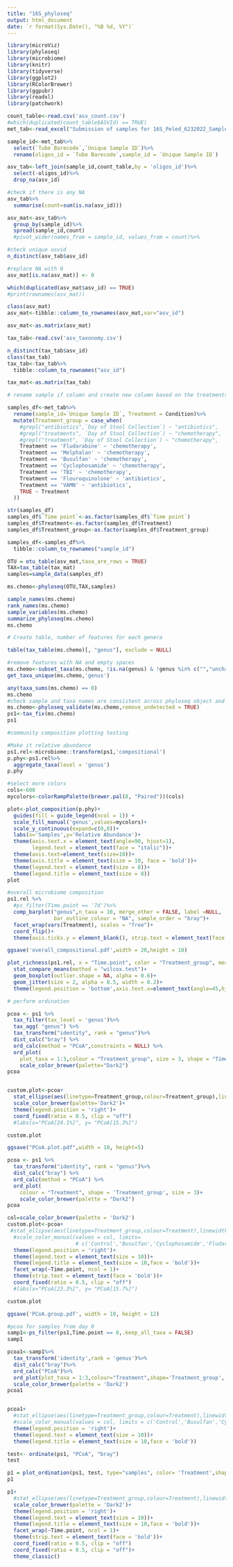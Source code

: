 ```yaml
---
title: "16S_phyloseq"
output: html_document
date: `r format(Sys.Date(), "%B %d, %Y")`
---
```


```r
library(microViz)
library(phyloseq)
library(microbiome)
library(knitr)
library(tidyverse)
library(ggplot2)
library(RColorBrewer)
library(ggpubr)
library(readxl)
library(patchwork)
```

```r
count_table<-read.csv('asv_count.csv')
#which(duplicated(count_table$ASVId) == TRUE)
met_tab<-read_excel("Submission of samples for 16S_Peled_6232022_Sample details.xlsx")

sample_id<-met_tab%>%
  select(`Tube Barecode`,`Unique Sample ID`)%>%
  rename(oligos_id = `Tube Barecode`,sample_id = `Unique Sample ID`)

asv_tab<-left_join(sample_id,count_table,by = 'oligos_id')%>%
  select(-oligos_id)%>%
  drop_na(asv_id)

#check if there is any NA
asv_tab%>%
  summarise(count=sum(is.na(asv_id)))

asv_mat<-asv_tab%>%
  group_by(sample_id)%>%
  spread(sample_id,count)
  #pivot_wider(names_from = sample_id, values_from = count)%>%

#check unique asvid  
n_distinct(asv_tab$asv_id)

#replace NA with 0
asv_mat[is.na(asv_mat)] <- 0

which(duplicated(asv_mat$asv_id) == TRUE)
#print(rownames(asv_mat))

class(asv_mat)
asv_mat<-tibble::column_to_rownames(asv_mat,var="asv_id")

asv_mat<-as.matrix(asv_mat)
```

```r
tax_tab<-read.csv('asv_taxonomy.csv')

n_distinct(tax_tab$asv_id)
class(tax_tab)
tax_tab<-tax_tab%>%
  tibble::column_to_rownames("asv_id")

tax_mat<-as.matrix(tax_tab)
```

```r
# rename sample if column and create new column based on the treatments

samples_df<-met_tab%>%
  rename(sample_id=`Unique Sample ID`, Treatment = Condition)%>%
  mutate(Treatment_group = case_when(
    #grepl("antibiotics",`Day of Stool Collection`) ~ "antibiotics",
    #grepl("treatments", `Day of Stool Collection`) ~ "chemotherapy",
    #grepl("treatment", `Day of Stool Collection`) ~ "chemotherapy",
    Treatment == 'Fludarabine' ~ 'chemotherapy',
    Treatment == 'Melphalan' ~ 'chemotherapy',
    Treatment == 'Busulfan' ~ 'chemotherapy',
    Treatment == 'Cyclophosamide' ~ 'chemotherapy',
    Treatment == 'TBI' ~ 'chemotherapy',
    Treatment == 'Flouroquinolone' ~ 'antibiotics',
    Treatment == 'VAMN' ~ 'antibiotics', 
    TRUE ~ Treatment
  ))

str(samples_df)
samples_df$`Time point`<-as.factor(samples_df$`Time point`)
samples_df$Treatment<-as.factor(samples_df$Treatment)
samples_df$Treatment_group<-as.factor(samples_df$Treatment_group)

samples_df<-samples_df%>%
  tibble::column_to_rownames("sample_id")

```

```r
OTU = otu_table(asv_mat,taxa_are_rows = TRUE)
TAX=tax_table(tax_mat)
samples=sample_data(samples_df)

ms.chemo<-phyloseq(OTU,TAX,samples)

```

```r
sample_names(ms.chemo)
rank_names(ms.chemo)
sample_variables(ms.chemo)
summarize_phyloseq(ms.chemo)
ms.chemo
```

```r
# Create table, number of features for each genera

table(tax_table(ms.chemo)[, "genus"], exclude = NULL)

#remove features with NA and empty spaces
ms.chemo<-subset_taxa(ms.chemo, !is.na(genus) & !genus %in% c("","uncharacterized"))
get_taxa_unique(ms.chemo,'genus')

any(taxa_sums(ms.chemo) == 0)
ms.chemo
#check sample and taxa names are consistent across phyloseq object and fix if there are any problems. also subset phyloseq with only samples present in metadata
ms.chemo<-phyloseq_validate(ms.chemo,remove_undetected = TRUE)
ps1<-tax_fix(ms.chemo)
ps1
```

```r
#community composition plotting testing

#Make it relative abundance
ps1.rel<-microbiome::transform(ps1,'compositional')
p.phy<-ps1.rel%>%
  aggregate_taxa(level = 'genus')
p.phy

#select more colors 
cols<-600
mycolors<-colorRampPalette(brewer.pal(8, "Paired"))(cols)

plot<-plot_composition(p.phy)+
  guides(fill = guide_legend(ncol = 1)) +
  scale_fill_manual('genus',values=mycolors)+
  scale_y_continuous(expand=c(0,0))+
  labs(x='Samples',y='Relative Abundance')+
  theme(axis.text.x = element_text(angle=90, hjust=1),
        legend.text = element_text(face = "italic"))+
  theme(axis.text=element_text(size=10))+
  theme(axis.title = element_text(size = 10, face = 'bold'))+
  theme(legend.text = element_text(size = 8))+
  theme(legend.title = element_text(size = 8))
plot
```

```r
#overall microbiome composition
ps1.rel %>%
  #ps_filter(Time.point == '7d')%>%
  comp_barplot("genus",n_taxa = 10, merge_other = FALSE, label =NULL,
               bar_outline_colour = "NA", sample_order = "bray")+
  facet_wrap(vars(Treatment), scales = "free")+
  coord_flip()+
  theme(axis.ticks.y = element_blank(), strip.text = element_text(face = "bold"))

ggsave('overall_compositional.pdf',width = 20,height = 10) 

```



```r
plot_richness(ps1.rel, x = "Time.point", color = "Treatment_group", measures = "InvSimpson")+
  stat_compare_means(method = "wilcox.test")+
  geom_boxplot(outlier.shape = NA, alpha = 0.6)+
  geom_jitter(size = 2, alpha = 0.5, width = 0.2)+
  theme(legend.position = 'bottom',axis.text.x=element_text(angle=45,hjust=1,vjust=1,size=12))

```

```r
# perform ordination

pcoa <- ps1 %>%
  tax_filter(tax_level = 'genus')%>%
  tax_agg( "genus") %>%
  tax_transform("identity", rank = "genus")%>%
  dist_calc("bray") %>%
  ord_calc(method = "PCoA",constraints = NULL) %>%
  ord_plot(
    plot_taxa = 1:3,colour = "Treatment_group", size = 3, shape = "Time.point")+
    scale_color_brewer(palette="Dark2")
pcoa


custom.plot<-pcoa+
  stat_ellipse(aes(linetype=Treatment_group,colour=Treatment_group),linewidth=0.5)+
  scale_color_brewer(palette='Dark2')+
  theme(legend.position = 'right')+
  coord_fixed(ratio = 0.5, clip = "off")
  #labs(x="PCoA[24.1%]", y= "PCoA[15.3%]")

custom.plot

ggsave("PCoA.plot.pdf",width = 10, height=5)
```

```r

pcoa <- ps1 %>%
  tax_transform("identity", rank = "genus")%>%
  dist_calc("bray") %>%
  ord_calc(method = "PCoA") %>%
  ord_plot(
    colour = "Treatment", shape = 'Treatment_group', size = 3)+
    scale_color_brewer(palette = "Dark2")
pcoa

col=scale_color_brewer(palette = 'Dark2')
custom.plot<-pcoa+
 #stat_ellipse(aes(linetype=Treatment_group,colour=Treatment),linewidth=0.7)+
  #scale_color_manual(values = col, limits=
                      # c('Control','Busulfan','Cyclophosamide','Fludarabine','Melphalan','TBI','Flouroquinolone','VAMN'))+
  theme(legend.position = 'right')+
  theme(legend.text = element_text(size = 10))+
  theme(legend.title = element_text(size = 10,face = 'bold'))+
  facet_wrap(~Time.point, ncol = 1)+
  theme(strip.text = element_text(face = 'bold'))+
  coord_fixed(ratio = 0.5, clip = "off")
  #labs(x="PCoA[23.3%]", y= "PCoA[15.7%]")

custom.plot

ggsave('PCoA.group.pdf', width = 10, height = 12)
```

```r
#pcoa for samples from day 0
samp1<-ps_filter(ps1,Time.point == 0,.keep_all_taxa = FALSE)
samp1

pcoa1<-samp1%>%
  tax_transform('identity',rank = 'genus')%>%
  dist_calc("bray")%>%
  ord_calc("PCoA")%>%
  ord_plot(plot_taxa = 1:3,colour="Treatment",shape='Treatment_group', size = 3)+
  scale_color_brewer(palette = 'Dark2')
pcoa1  


pcoa1+
  #stat_ellipse(aes(linetype=Treatment_group,colour=Treatment),linewidth=0.7)+
  #scale_color_manual(values = col, limits = c('Control','Busulfan','Cyclophosamide','Fludarabine','Melphalan','TBI','Flouroquinolone','VAMN'))+
  theme(legend.position = 'right')+
  theme(legend.text = element_text(size = 10))+
  theme(legend.title = element_text(size = 10,face = 'bold'))


```

```r

test<- ordinate(ps1, "PCoA", "bray")
test

p1 = plot_ordination(ps1, test, type="samples", color= 'Treatment',shape="Treatment_group")
p1

p1+
  #stat_ellipse(aes(linetype=Treatment_group,colour=Treatment),linewidth=0.7)+
  scale_color_brewer(palette = 'Dark2')+
  theme(legend.position = 'right')+
  theme(legend.text = element_text(size = 10))+
  theme(legend.title = element_text(size = 10,face = 'bold'))+
  facet_wrap(~Time.point, ncol = 1)+
  theme(strip.text = element_text(face = 'bold'))+
  coord_fixed(ratio = 0.5, clip = "off")
  coord_fixed(ratio = 0.5, clip = "off")+
  theme_classic()
```
